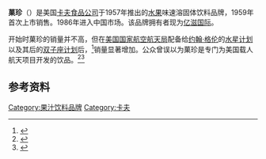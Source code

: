 {{infobox brand
| name         = 菓珍<br><small>Tang</small>
| image        = 
| caption      = 
| type         = 冲调饮料
| currentowner = [[亿滋国际|亿滋国际]]
| markets = 世界范围
}}

'''菓珍'''（{{lang-en|Tang}}）是美国[[卡夫食品公司|卡夫食品公司]]于1957年推出的[[水果|水果]]味速溶固体饮料品牌，1959年首次上市销售。1986年进入中国市场。该品牌拥有者现为[[亿滋国际|亿滋国际]]。

开始时菓珍的销量并不高，但在[[美国国家航空航天局|美国国家航空航天局]]配备给[[约翰·格伦|约翰·格伦]]的[[水星计划|水星计划]]以及其后的[[双子座计划|双子座计划]]后，<ref>{{cite web |title=Boomers collect artifacts, memories of NASA's heyday |last=Courter |first=Barry |publisher=''[[Times_Free_Press|Times Free Press]]'' |date=May 13, 2007 |url=http://www.timesfreepress.com/news/2007/may/13/Boomers-collect-artifacts-memories-of-NASAs/ |deadurl=yes |archiveurl=https://web.archive.org/web/20110930222247/http://www.timesfreepress.com/news/2007/may/13/Boomers-collect-artifacts-memories-of-NASAs/ |archivedate=2011-09-30}}</ref>销量显著增加。公众曾误以为菓珍是专门为美国载人航天项目开发的饮品。<ref>{{cite web |title=Food Timeline : popular American foods by decade : Tang, The "Space Age" Drink |first=Lynne |last=Olver |year=2000|url=http://www.foodtimeline.org/fooddecades.html#tang |publisher=foodtimeline.org}}</ref><ref>{{cite web | title=Space Food: From Squeeze Tubes To Celebrity Chefs |publisher=Space.com |date=November 23, 2006|first=Robert Z. |last=Pearlman |url=http://www.space.com/missionlaunches/061123_space_food.html}}</ref>

==参考资料==
{{reflist}}

{{food-stub}}
[[Category:果汁饮料品牌|Category:果汁饮料品牌]]
[[Category:卡夫|Category:卡夫]]